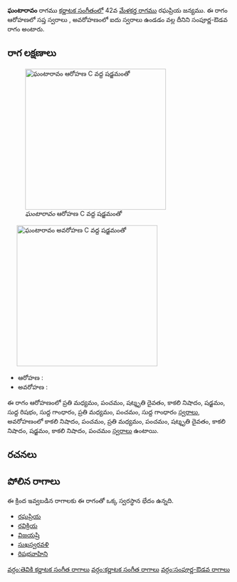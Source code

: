 {{Infobox ragam
	| name          	= ఘంటారావం
	| synonym	    	= 
	| mela          	= 
	| chakra        	= 
	| janaka        	= 
	| type          	= సంపూర్ణ-ఔడవ
	| arohanam      	= {{svaraC|M2|P|D3|N3|S|R1|G1|M2|P|G1}} 
	| avarohanam    	= {{svaraC|N3|P|M2|P|D3|N3|S|N3|P}}
	| jeeva         	=
	| chhaya        	=
	| nyasa         	=
	| vishesha      	= 
	| equivalent  		= 
}}
{{కర్ణాటక సంగీత రాగాలు}}
'''ఘంటారావం''' రాగము [[కర్ణాటక సంగీతం]]లో 42వ [[మేళకర్త రాగము]] రఘప్రియ జన్యము.  ఈ రాగం ఆరోహణలో సప్త స్వరాలు , అవరోహణంలో ఐదు స్వరాలు ఉండడం వల్ల దీనిని సంపూర్ణ-ఔడవ రాగం అంటారు.


==రాగ లక్షణాలు==
[[Image:ghantaravam_ar_kb2wiki.png|thumb|right|316px|''ఘంటారావం'' ఆరోహణ C వద్ద షడ్జమంతో]]
	[[Image:ghantaravam_av_kb2wiki.png|thumb|right|316px|''ఘంటారావం'' అవరోహణ C వద్ద షడ్జమంతో]]

* ఆరోహణ : {{svaraC|M2|P|D3|N3|S|R1|G1|M2|P|G1}} 
* అవరోహణ : {{svaraC|N3|P|M2|P|D3|N3|S|N3|P}}

ఈ రాగం ఆరోహణంలో ప్రతి మధ్యమం, పంచమం, షట్శృతి దైవతం, కాకలి  నిషాదం, షడ్జమం, సుద్ద  రిషభం, సుద్ద  గాంధారం, ప్రతి మధ్యమం, పంచమం, సుద్ద  గాంధారం [[స్వరాలు]], అవరోహణంలో కాకలి  నిషాదం, పంచమం, ప్రతి మధ్యమం, పంచమం, షట్శృతి దైవతం, కాకలి  నిషాదం, షడ్జమం, కాకలి  నిషాదం, పంచమం [[స్వరాలు]] ఉంటాయి.

==రచనలు==



==పోలిన రాగాలు==
ఈ క్రింద ఇవ్వబడిన రాగాలకు ఈ రాగంతో ఒక్క స్వరస్థాన భేదం ఉన్నది.
* [[రఘప్రియ]]
* [[రవిక్రియ]]
* [[విజయష్రి]]
* [[సుఖస్వరవళి]]
* [[రిషభవాహిని]]



[[వర్గం:తెవికి కర్ణాటక సంగీత రాగాలు]]
[[వర్గం:కర్ణాటక సంగీత రాగాలు]]
[[వర్గం:సంపూర్ణ-ఔడవ రాగాలు]]